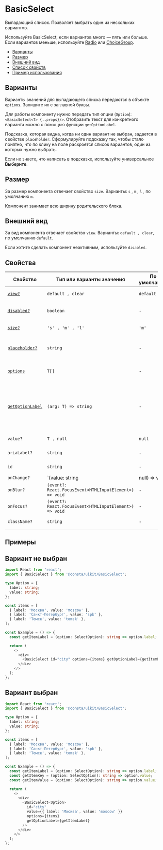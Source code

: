 

# BasicSelect

Выпадающий список. Позволяет выбрать один из нескольких вариантов.

Используйте BasicSelect, если вариантов много — пять или больше. Если вариантов меньше,
используйте [Radio](?path=/docs/components-radio--playground)
или [ChoiceGroup](?path=/docs/components-choicegroup--playground).


- [Варианты](#варианты)
- [Размер](#размер)
- [Внешний вид](#внешний-вид)
- [Список свойств](#свойства)
- [Пример использования](#примеры)

## Варианты

Варианты значений для выпадающего списка передаются в объекте `options`. Запишите их
с заглавной буквы.

Для работы компоненту нужно передать тип опции (`Option`): `<BasicSelect<T> {..props}/>`.
Отобразить текст для конкретного варианта можно с помощью функции `getOptionLabel`.

Подсказка, которая видна, когда ни один вариант не выбран, задается в свойстве `placeholder`.
Сформулируйте подсказку так, чтобы стало понятно, что по клику на поле раскроется список вариантов,
один из которых нужно выбрать.

Если не знаете, что написать в подсказке, используйте универсальное **Выберите**.

<BasicSelectExampleText />



## Размер

За размер компонента отвечает свойство `size`. Варианты:  `s` , `m` , `l` , по умолчанию `m`.

Компонент занимает всю ширину родительского блока.

<BasicSelectExampleSize />



## Внешний вид

За вид компонента отвечает свойство `view`. Варианты: `default , clear`, по умолчанию `default`.

Если хотите сделать компонент неактивным, используйте `disabled`.

<BasicSelectExampleView />


## Cвойства


| Свойство       | Тип или варианты значения                              | По умолчанию | Описание                                                                                              |
| -------------- | ------------------------------------------------------ | ------------ | ----------------------------------------------------------------------------------------------------- |
| [`view?`](#внешний-вид)         | `default , clear`                                      | `default`    | Внешний вид компонента                                                                                |
| [`disabled?`](#внешний-вид)     | `boolean`                                              | -            | Делает компонент недоступным                                                                                 |
| [`size?`](#размер)          | `'s' , 'm' , 'l'`                                            | `'m'`          | Размер компонента                                                                                     |
| [`placeholder?`](#варианты)   | `string`                                               | -            | Подсказка, отображается, когда вариант не выбран                           |
| [`options`](#варианты)        | `T[]`                                                  | -            | Варианты, которые можно выбрать                                                                                                 |
| [`getOptionLabel`](#варианты) | `(arg: T) => string`                                   | -            | Функция для получения текста варианта, который будет отображаться в поле для выбранного значения         |
| `value?`         | `T , null`                                             | `null`            | Значение селекта                                                            |
| `ariaLabel?`     | `string`                                               | -            | `aria` атрибут для метки                                                                              |
| `id`             | `string`                                               | -            | Идентификатор селекта в DOM                                                                                |
| `onChange?`      | `(value: string | null) => void`                       | -            | Обработчик события изменения значения компонента                                                      |
| `onBlur?`        | `(event?: React.FocusEvent<HTMLInputElement>) => void` | -            | Обработчик события `blur`                                                                             |
| `onFocus?`       | `(event?: React.FocusEvent<HTMLInputElement>) => void` | -            | Обработчик события `focus`                                                                            |
| `className?`     | `string`                                               | -            | Дополнительный CSS-класс                                                                                  |

## Примеры

## Вариант не выбран


```ts
import React from 'react';
import { BasicSelect } from '@consta/uikit/BasicSelect';

type Option = {
  label: string;
  value: string;
};

const items = [
  { label: 'Москва', value: 'moscow' },
  { label: 'Санкт-Петербург', value: 'spb' },
  { label: 'Томск', value: 'tomsk' },
];

const Example = () => {
  const getItemLabel = (option: SelectOption): string => option.label;

  return (
    <>
      <div>
        <BasicSelect id="city" options={items} getOptionLabel={getItemLabel} />
      </div>
    </>
  );
};
```

## Вариант выбран

```ts
import React from 'react';
import { BasicSelect } from '@consta/uikit/BasicSelect';

type Option = {
  label: string;
  value: string;
};

const items = [
  { label: 'Москва', value: 'moscow' },
  { label: 'Санкт-Петербург', value: 'spb' },
  { label: 'Томск', value: 'tomsk' },
];

const Example = () => {
  const getItemLabel = (option: SelectOption): string => option.label;
  const getItemKey = (option: SelectOption): string => option.value;
  const getItemValue = (option: SelectOption): string => option.value;

  return (
    <>
      <div>
        <BasicSelect<Option>
          id="city"
          value={{ label: 'Москва', value: 'moscow' }}
          options={items}
          getOptionLabel={getItemLabel}
        />
      </div>
    </>
  );
};
```
